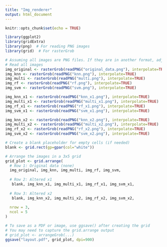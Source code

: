 ```yaml
---
title: "Img_renderer"
output: html_document
---
```


```r
knitr::opts_chunk$set(echo = TRUE)
```

```r
library(ggplot2)
library(gridExtra)
library(png)  # For reading PNG images
library(grid)  # For rasterGrob

# Assuming all images are PNG files. If they are in another format, adjust accordingly.
# Read all images
img_original <- rasterGrob(readPNG("original_data.png"), interpolate=TRUE)
img_knn <- rasterGrob(readPNG("knn.png"), interpolate=TRUE)
img_multi <- rasterGrob(readPNG("multi.png"), interpolate=TRUE)
img_rf <- rasterGrob(readPNG("rf.png"), interpolate=TRUE)
img_svm <- rasterGrob(readPNG("svm.png"), interpolate=TRUE)

img_knn_x1 <- rasterGrob(readPNG("knn_x1.png"), interpolate=TRUE)
img_multi_x1 <- rasterGrob(readPNG("multi_x1.png"), interpolate=TRUE)
img_rf_x1 <- rasterGrob(readPNG("rf_x1.png"), interpolate=TRUE)
img_svm_x1 <- rasterGrob(readPNG("svm_x1.png"), interpolate=TRUE)

img_knn_x2 <- rasterGrob(readPNG("knn_x2.png"), interpolate=TRUE)
img_multi_x2 <- rasterGrob(readPNG("multi_x2.png"), interpolate=TRUE)
img_rf_x2 <- rasterGrob(readPNG("rf_x2.png"), interpolate=TRUE)
img_svm_x2 <- rasterGrob(readPNG("svm_x2.png"), interpolate=TRUE)

# Create a blank placeholder for empty cells (if needed)
blank <- grid.rect(gp=gpar(col="white"))

# Arrange the images in a 3x5 grid
grid_plot <- grid.arrange(
  # Row 1: Original data (none)
  img_original, img_knn, img_multi, img_rf, img_svm,
  
  # Row 2: Altered x1
   blank, img_knn_x1, img_multi_x1, img_rf_x1, img_svm_x1,
  
  # Row 3: Altered x2
   blank, img_knn_x2, img_multi_x2, img_rf_x2, img_svm_x2,
  
  nrow = 3,
  ncol = 5
)

# To save as a PDF or image, use ggsave() after creating the grid
# You may need to capture the grid.arrange output
# grid_plot <- arrangeGrob(...)
ggsave("layout.pdf", grid_plot, dpi=900)
```
